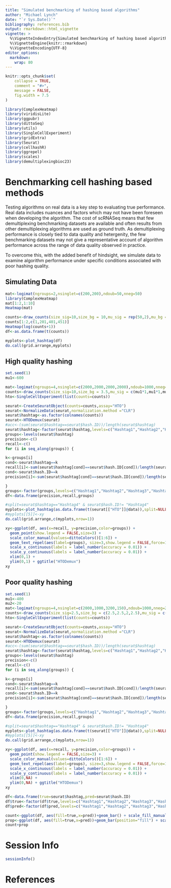 ```yaml
---
title: "Simulated benchmarking of hashing based algorithms"
author: "Michael Lynch"
date: "`r Sys.Date()`"
bibliography: references.bib
output: rmarkdown::html_vignette
vignette: >
  %\VignetteIndexEntry{Simulated benchmarking of hashing based algorithms}
  %\VignetteEngine{knitr::rmarkdown}
  %\VignetteEncoding{UTF-8}
editor_options: 
  markdown: 
    wrap: 80
---
```


```r
knitr::opts_chunk$set(
    collapse = TRUE,
    comment = "#>",
    message = FALSE,
    fig.width = 7.5
)
```

```r
library(ComplexHeatmap)
library(viridisLite)
library(ggpubr)
library(dittoSeq)
library(utils)
library(SingleCellExperiment)
library(gridExtra)
library(Seurat)
library(cellhashR)
library(ggrepel)
library(scales)
library(demultiplexingbioc23)
```


# Benchmarking cell hashing based methods

Testing algorithms on real data is a key step to evaluating true performance.
Real data includes nuances and factors which may not have been foreseen when developing the algorithm.
The cost of scRNASeq means that few demultiplexing benchmarking datasets are available and often results from other demultiplexing algorithms are used as ground truth.
As demultiplexing performance is closely tied to data quality and hetergenity, the few benchmarking datasets may not give a representative account of algorithm performance across the range of data quality observed in practice.

To overcome this, with the added benefit of hindsight, we simulate data to examine algorithm performance under specific conditions associated with poor hashing quality.

## Simulating Data

````r

mat<-logimat(ngroups=2,nsinglet=c(200,200),ndoub=50,nneg=50)
library(ComplexHeatmap)
mat[1:2,1:10]
Heatmap(mat)

counts<-draw_counts(size_sig=10,size_bg = 10,mu_sig = rep(50,2),mu_bg = rep(5,2),mat=mat,seed=1)
counts[1:2,c(1,201,401,451)]
Heatmap(log(counts+1))
df<-as.data.frame(t(counts))

myplots<-plot_hashtag(df)
do.call(grid.arrange,myplots)
````

## High quality hashing

````r
set.seed(1)
mu1<-600

mat<-logimat(ngroups=4,nsinglet=c(2000,2000,2000,2000),ndoub=1000,nneg=200)
counts<-draw_counts(size_sig=10,size_bg = 3.5,mu_sig = c(mu1*1,mu1*1,mu1*1,mu1*1),mu_bg = rep(10,4),mat=mat,seed=1)
hto<-SingleCellExperiment(list(counts=counts))

seurat<-CreateSeuratObject(counts=counts,assay="HTO")
seurat<-NormalizeData(seurat,normalization.method ="CLR")
seurat$hashtag<-as.factor(colnames(counts))
seurat<-HTODemux(seurat)
#acc<-(sum(seurat$hashtag==seurat$hash.ID))/length(seurat$hashtag)
seurat$hashtag<-factor(seurat$hashtag,levels=c("Hashtag1","Hashtag2","Hashtag3","Hashtag4","Negative","Doublet"))
groups<-levels(seurat$hashtag)
precision<-c()
recall<-c()
for (i in seq_along(groups)) {

k<-groups[i]
cond<-seurat$hashtag==k
recall[i]<-sum(seurat$hashtag[cond]==seurat$hash.ID[cond])/length(seurat$hashtag[cond])
cond<-seurat$hash.ID==k
precision[i]<-sum(seurat$hashtag[cond]==seurat$hash.ID[cond])/length(seurat$hashtag[cond])

}
groups<-factor(groups,levels=c("Hashtag1","Hashtag2","Hashtag3","Hashtag4","Negative","Doublet"))
df<-data.frame(precision,recall,groups)

#split=seurat$hashtag=="Hashtag4" & seurat$hash.ID!= "Hashtag4"
myplots<-plot_hashtag(as.data.frame(t(seurat[["HTO"]]@data)),split=NULL)
#myplots[[5]]<-xy
do.call(grid.arrange,c(myplots,nrow=1))

````
````r

xy<-ggplot(df, aes(x=recall, y=precision,color=groups)) + 
  geom_point(show.legend = FALSE,size=3) + 
  scale_color_manual(values=dittoColors()[1:6]) + 
  geom_text_repel(aes(label=groups), size=3,show.legend = FALSE,force=10) +
  scale_x_continuous(labels = label_number(accuracy = 0.01)) +
  scale_y_continuous(labels = label_number(accuracy = 0.01)) + 
  xlim(0,1) +
  ylim(0,1) + ggtitle("HTODemux")
xy

````
## Poor quality hashing

````r
set.seed(1)
mu1<-400
mu2<-20
mat<-logimat(ngroups=4,nsinglet=c(2000,1000,3200,150),ndoub=1000,nneg=200)
counts<-draw_counts(size_sig=2.5,size_bg = c(2.5,2.5,2,2.5),mu_sig = c(mu1*1.2,mu1*0.9,mu1*0.7,mu1*0.9),mu_bg = c(mu2,mu2,mu2,mu2),mat=mat,seed=1)
hto<-SingleCellExperiment(list(counts=counts))

seurat<-CreateSeuratObject(counts=counts,assay="HTO")
seurat<-NormalizeData(seurat,normalization.method ="CLR")
seurat$hashtag<-as.factor(colnames(counts))
seurat<-HTODemux(seurat)
#acc<-(sum(seurat$hashtag==seurat$hash.ID))/length(seurat$hashtag)
seurat$hashtag<-factor(seurat$hashtag,levels=c("Hashtag1","Hashtag2","Hashtag3","Hashtag4","Negative","Doublet"))
groups<-levels(seurat$hashtag)
precision<-c()
recall<-c()
for (i in seq_along(groups)) {

k<-groups[i]
cond<-seurat$hashtag==k
recall[i]<-sum(seurat$hashtag[cond]==seurat$hash.ID[cond])/length(seurat$hashtag[cond])
cond<-seurat$hash.ID==k
precision[i]<-sum(seurat$hashtag[cond]==seurat$hash.ID[cond])/length(seurat$hashtag[cond])

}
groups<-factor(groups,levels=c("Hashtag1","Hashtag2","Hashtag3","Hashtag4","Negative","Doublet"))
df<-data.frame(precision,recall,groups)

#split=seurat$hashtag=="Hashtag4" & seurat$hash.ID!= "Hashtag4"
myplots<-plot_hashtag(as.data.frame(t(seurat[["HTO"]]@data)),split=NULL,xlim=c(0,4),ylim=c(0,2000))
#myplots[[5]]<-xy
do.call(grid.arrange,c(myplots,nrow=1))

````

````r

xy<-ggplot(df, aes(x=recall, y=precision,color=groups)) + 
  geom_point(show.legend = FALSE,size=3) + 
  scale_color_manual(values=dittoColors()[1:6]) + 
  geom_text_repel(aes(label=groups), size=3,show.legend = FALSE,force=10) +
  scale_x_continuous(labels = label_number(accuracy = 0.01)) +
  scale_y_continuous(labels = label_number(accuracy = 0.01)) + 
  xlim(0,NA) +
  ylim(0,NA) + ggtitle("HTODemux")
xy

````

````r

df<-data.frame(true=seurat$hashtag,pred=seurat$hash.ID)
df$true<-factor(df$true,levels=c("Hashtag1","Hashtag2","Hashtag3","Hashtag4","Negative","Doublet"))
df$pred<-factor(df$pred,levels=c("Hashtag1","Hashtag2","Hashtag3","Hashtag4","Negative","Doublet"))

count<-ggplot(df, aes(fill=true,x=pred))+geom_bar() + scale_fill_manual(values=dittoColors())
prop<-ggplot(df, aes(fill=true,x=pred))+geom_bar(position="fill") + scale_fill_manual(values=dittoColors()) +ylab("proportion")
count+prop
````




# Session Info

```r
sessionInfo()
```

# References

